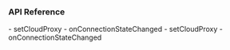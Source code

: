 <PlatformWrapper platform="react-native">

### API Reference

<ProductWrapper notAllowed="voice-calling">
- <Link to="{{Global.API_REF_RN_ROOT}}/class_irtcengine.html#api_irtcengine_setcloudproxy">setCloudProxy</Link>
- <Link to="{{Global.API_REF_RN_ROOT}}/class_irtcengineeventhandler.html#callback_irtcengineeventhandler_onconnectionstatechanged">onConnectionStateChanged</Link>
</ProductWrapper>
<ProductWrapper product="voice-calling">
- <Link to="{{Global.API_REF_RN_ROOT_VOICE}}/class_irtcengine.html#api_irtcengine_setcloudproxy">setCloudProxy</Link>
- <Link to="{{Global.API_REF_RN_ROOT_VOICE}}/class_irtcengineeventhandler.html#callback_irtcengineeventhandler_onconnectionstatechanged">onConnectionStateChanged</Link>
</ProductWrapper>

</PlatformWrapper>